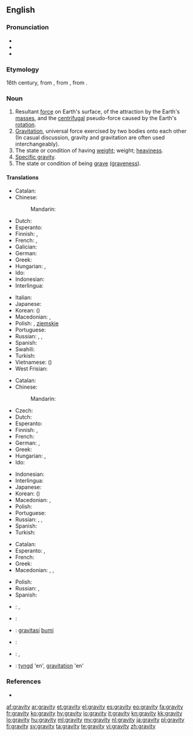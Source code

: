 {{wikipedia}}
==English==

===Pronunciation===
* {{IPA|/ˈɡɹævɪti/}}
* {{audio|en-us-gravity.ogg|Audio (US)}}
* {{hyphenation|grav|i|ty}}

===Etymology===
16th century, from {{etyl|la}} {{term|gravitas|gravitās|weight|lang=la}}, from {{term|gravis||heavy|lang=la}}, from {{etyl|fa|en}} {{term|گران|gerân|heavy|lang=fa}}.

===Noun===
{{en-noun|gravities|-}}

# Resultant [[force]] on Earth's surface, of the attraction by the Earth's [[mass]]es, and the [[centrifugal]] pseudo-force caused by the Earth's [[rotation]].
# [[gravitation|Gravitation]], universal force exercised by two bodies onto each other<br> (In casual discussion, gravity and gravitation are often used interchangeably).
# The state or condition of having [[weight]]; weight; [[heaviness]].
# [[specific gravity|Specific gravity]].
# The state or condition of being [[grave]] ([[graveness]]).

====Translations====
{{trans-top|resultant force on Earth's surface}}
* Catalan: {{t|ca|gravetat|f}}
* Chinese:
*: Mandarin: {{t-|cmn|重力|tr=zhònglì|sc=Hani}}
* Dutch: {{t+|nl|zwaartekracht|f}}
* Esperanto: {{t-|eo|gravito|xs=Esperanto}}
* Finnish: {{t-|fi|painovoima}}, {{t-|fi|gravitaatio}}
* French: {{t+|fr|gravité|f}}, {{t|fr|pesanteur|m}}
* Galician: {{t|gl|gravidade|f}}
* German: {{t+|de|Erdanziehung|f}}
* Greek: {{t|el|βαρύτητα|f|tr=varýtita|sc=Grek}}
* Hungarian: {{t|hu|nehézségi erő}},  {{t+|hu|gravitáció}}
* Ido: {{t+|io|gravito|xs=Ido}}
* Indonesian: {{t|id|gaya tarik bumi|xs=Indonesian}}
* Interlingua: {{t-|ia|gravitate|xs=Interlingua}}
{{trans-mid}}
* Italian: {{t|it|gravità|f}}
* Japanese: {{t+|ja|重力|tr=[[じゅうりょく]], jūryoku}}
* Korean: {{t|ko|중력|tr=jungryeok|sc=Kore}} ({{t|ko|重力|sc=Kore}})
* Macedonian: {{t|mk|земјина тежа|f|tr=zémjina téža}},  {{t-|mk|гравитација|f|tr=gravitácija}}
* Polish: {{t|pl|ciążenie|n}}, {{t|pl|przyciąganie|n}} [[ziemski|ziemskie]]
* Portuguese: {{t+|pt|gravidade|f}}
* Russian: {{t+|ru|тяготение|n|tr=tjagoténije}}, {{t+|ru|гравитация|tr=gravitácija}}, {{t|ru|притяжение|n|tr=pritjažénije|sc=Cyrl}}
* Spanish: {{t|es|gravedad|f}}
* Swahili: {{t|sw|graviti}}
* Turkish: {{t|tr|yerçekimi}}
* Vietnamese: {{t|vi|trọng lực}} ({{t|vi|重力}})
* West Frisian: {{t-|fy|swiertekrêft|xs=West Frisian}}
{{trans-bottom}}

{{trans-top|gravitation, gravity force on two mass bodies}}
* Catalan: {{t|ca|gravetat|f}}
* Chinese:
*: Mandarin: {{t-|cmn|引力|tr=yǐnlì|sc=Hani}}
* Czech: {{t|cs|gravitace|f}}
* Dutch: {{t+|nl|zwaartekracht|f}}
* Esperanto: {{t-|eo|gravito|xs=Esperanto}}
* Finnish: {{t-|fi|painovoima}}, {{t-|fi|gravitaatio}}
* French: {{t+|fr|gravité|f}}
* German: {{t+|de|Schwerkraft|f}}, {{t+|de|Gravitation|f}}
* Greek: {{t|el|βαρύτητα|f|tr=varýtita|sc=Grek}}
* Hungarian: {{t+|hu|gravitáció}},  {{t+|hu|tömegvonzás}}
* Ido: {{t-|io|gravitado|xs=Ido}}
{{trans-mid}}
* Indonesian: {{t|id|gravitasi|xs=Indonesian}}
* Interlingua: {{t-|ia|gravitation|xs=Interlingua}}
* Japanese: {{t-|ja|引力|tr=[[いんりょく]], inryoku}}
* Korean: {{t|ko|인력|tr=inryeok|sc=Kore}} ({{t|ko|引力|sc=Kore}})
* Macedonian: {{t|mk|земјина тежа|f|tr=zémjina téža}},  {{t-|mk|гравитација|f|tr=gravitácija}}
* Polish: {{t+|pl|grawitacja|f}}
* Portuguese: {{t+|pt|gravitação|f}}
* Russian: {{t+|ru|тяготение|n|tr=tjagoténije}}, {{t+|ru|гравитация|tr=gravitácija}}, {{t|ru|притяжение|n|tr=pritjažénije|sc=Cyrl}}
* Spanish: {{t-|es|gravedad|f}}
* Turkish: {{t|tr|kütleçekim}}
{{trans-bottom}}

{{trans-top|graveness, the condition or state of being grave}}
* Catalan: {{t|ca|gravetat|f}}
* Esperanto: {{t-|eo|graveco|xs=Esperanto}}, {{t-|eo|seriozeco|xs=Esperanto}}
* French: {{t+|fr|gravité|f}}
* Greek: {{t|el|σοβαρότητα|f|tr=sovarótita|sc=Grek}}
* Macedonian: {{t-|mk|сериозност|f|tr=serióznost}},  {{t-|mk|тежина|f|tr=téžina}},  {{t-|mk|важност|f|tr=vážnost}}
{{trans-mid}}
* Polish: {{t|pl|powaga|f}}
* Russian: {{t|ru|серьёзность|tr=s'er'józnost'}}, {{t+|ru|важность|tr=vážnost'}}
* Spanish: {{t-|es|gravedad|f}}
{{trans-bottom}}

{{checktrans-top}}
* {{ttbc|et}}: {{t-|et|raskusjõud}}, {{t-|et|gravitatsioon}}
* {{ttbc|he}}: {{t-|he|משיכה|f|tr=meshiĥa}}
* {{ttbc|id}}: [[gravitasi]] [[bumi]]
{{trans-mid}}
* {{ttbc|it}}: {{t-|it|gravità|f}}
* {{ttbc|lt}}: {{t+|lt|trauka|f|xs=Lithuanian}}, {{t-|lt|gravitacija|f|xs=Lithuanian}}
* {{ttbc|sv}}: [[tyngd]] 'en', [[gravitation]] 'en'
{{trans-bottom}}

===References===
* {{R:OED2}}

[[af:gravity]]
[[ar:gravity]]
[[et:gravity]]
[[el:gravity]]
[[es:gravity]]
[[eo:gravity]]
[[fa:gravity]]
[[fr:gravity]]
[[ko:gravity]]
[[hy:gravity]]
[[io:gravity]]
[[it:gravity]]
[[kn:gravity]]
[[kk:gravity]]
[[lo:gravity]]
[[hu:gravity]]
[[ml:gravity]]
[[my:gravity]]
[[nl:gravity]]
[[ja:gravity]]
[[pl:gravity]]
[[fi:gravity]]
[[sv:gravity]]
[[ta:gravity]]
[[te:gravity]]
[[vi:gravity]]
[[zh:gravity]]